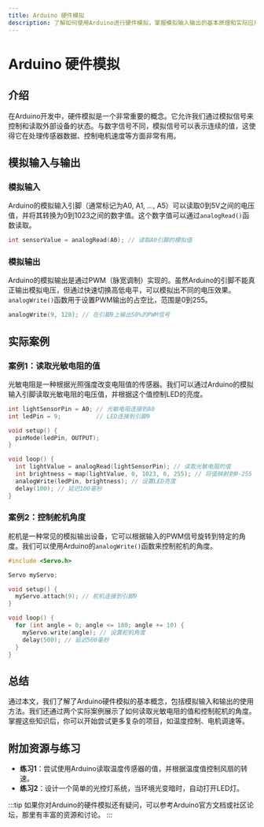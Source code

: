 ```yaml
---
title: Arduino 硬件模拟
description: 了解如何使用Arduino进行硬件模拟，掌握模拟输入输出的基本原理和实际应用场景。
---
```


# Arduino 硬件模拟

## 介绍

在Arduino开发中，硬件模拟是一个非常重要的概念。它允许我们通过模拟信号来控制和读取外部设备的状态。与数字信号不同，模拟信号可以表示连续的值，这使得它在处理传感器数据、控制电机速度等方面非常有用。

## 模拟输入与输出

### 模拟输入

Arduino的模拟输入引脚（通常标记为A0, A1, ..., A5）可以读取0到5V之间的电压值，并将其转换为0到1023之间的数字值。这个数字值可以通过`analogRead()`函数读取。

```cpp
int sensorValue = analogRead(A0); // 读取A0引脚的模拟值
```

### 模拟输出

Arduino的模拟输出是通过PWM（脉宽调制）实现的。虽然Arduino的引脚不能真正输出模拟电压，但通过快速切换高低电平，可以模拟出不同的电压效果。`analogWrite()`函数用于设置PWM输出的占空比，范围是0到255。

```cpp
analogWrite(9, 128); // 在引脚9上输出50%的PWM信号
```

## 实际案例

### 案例1：读取光敏电阻的值

光敏电阻是一种根据光照强度改变电阻值的传感器。我们可以通过Arduino的模拟输入引脚读取光敏电阻的电压值，并根据这个值控制LED的亮度。

```cpp
int lightSensorPin = A0; // 光敏电阻连接到A0
int ledPin = 9;          // LED连接到引脚9

void setup() {
  pinMode(ledPin, OUTPUT);
}

void loop() {
  int lightValue = analogRead(lightSensorPin); // 读取光敏电阻的值
  int brightness = map(lightValue, 0, 1023, 0, 255); // 将值映射到0-255
  analogWrite(ledPin, brightness); // 设置LED亮度
  delay(100); // 延迟100毫秒
}
```

### 案例2：控制舵机角度

舵机是一种常见的模拟输出设备，它可以根据输入的PWM信号旋转到特定的角度。我们可以使用Arduino的`analogWrite()`函数来控制舵机的角度。

```cpp
#include <Servo.h>

Servo myServo;

void setup() {
  myServo.attach(9); // 舵机连接到引脚9
}

void loop() {
  for (int angle = 0; angle <= 180; angle += 10) {
    myServo.write(angle); // 设置舵机角度
    delay(500); // 延迟500毫秒
  }
}
```

## 总结

通过本文，我们了解了Arduino硬件模拟的基本概念，包括模拟输入和输出的使用方法。我们还通过两个实际案例展示了如何读取光敏电阻的值和控制舵机的角度。掌握这些知识后，你可以开始尝试更多复杂的项目，如温度控制、电机调速等。

## 附加资源与练习

- **练习1**：尝试使用Arduino读取温度传感器的值，并根据温度值控制风扇的转速。
- **练习2**：设计一个简单的光控灯系统，当环境光变暗时，自动打开LED灯。

:::tip
如果你对Arduino的硬件模拟还有疑问，可以参考Arduino官方文档或社区论坛，那里有丰富的资源和讨论。
:::